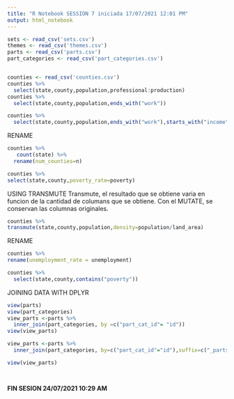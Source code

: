 ```yaml
---
title: "R Notebook SESSION 7 iniciada 17/07/2021 12:01 PM"
output: html_notebook
---
```


```r


sets <- read_csv('sets.csv')
themes <- read_csv('themes.csv')
parts <- read_csv('parts.csv')
part_categories <- read_csv('part_categories.csv')


counties <- read_csv('counties.csv')
counties %>%
  select(state,county,population,professional:production)
counties %>%
  select(state,county,population,ends_with("work"))

counties %>%
  select(state,county,population,ends_with("work"),starts_with("income"))
```

RENAME

```r
counties %>%
   count(state) %>%
  rename(num_counties=n)

counties %>%
select(state,county,poverty_rate=poverty)
```

USING TRANSMUTE
Transmute, el resultado que se obtiene varia en funcion de la cantidad de columans  que se obtiene. Con el MUTATE, se conservan las columnas originales.

```r
counties %>%
transmute(state,county,population,density=population/land_area)


```

RENAME

```r
counties %>%
rename(unemployment_rate = unemployment)

counties %>%
  select(state,county,contains("poverty"))


```
JOINING DATA WITH DPLYR

```r

view(parts)
view(part_categories)
view_parts <-parts %>%
  inner_join(part_categories, by =c("part_cat_id"= "id"))
view(view_parts)

view_parts <-parts %>%
  inner_join(part_categories, by=c("part_cat_id"="id"),suffix=c("_parts","_parts_categories"))

view(view_parts)




```
<b> FIN SESION 24/07/2021 10:29 AM </b>
